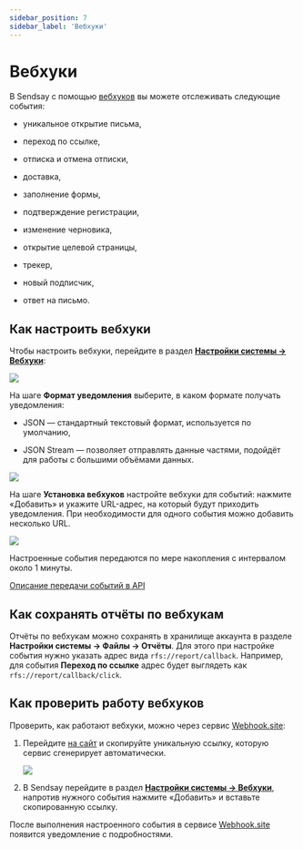 ```yaml
---
sidebar_position: 7
sidebar_label: 'Вебхуки'
---
```


# Вебхуки&#x20;

В Sendsay с помощью [вебхуков](https://docs.sendsay.ru/getting-started/glossary/#%D0%B2) вы можете отслеживать следующие события:

- уникальное открытие письма,

- переход по ссылке,

- отписка и отмена отписки,

- доставка,

- заполнение формы,

- подтверждение регистрации,

- изменение черновика,

- открытие целевой страницы,

- трекер,

- новый подписчик,

- ответ на письмо.

## Как настроить вебхуки

Чтобы настроить вебхуки, перейдите в раздел [**Настройки системы → Вебхуки**](https://app.sendsay.ru/account/webhooks):&#x20;

![](/img/webhooks.jpg)

На шаге **Формат уведомления** выберите, в каком формате получать уведомления:

- JSON — стандартный текстовый формат, используется по умолчанию,

- JSON Stream — позволяет отправлять данные частями, подойдёт для работы с большими объёмами данных.

![](/img/webhook_format.jpg)

На шаге **Установка вебхуков** настройте вебхуки для событий: нажмите «Добавить» и укажите URL-адрес, на который будут приходить уведомления. При необходимости для одного события можно добавить несколько URL.

![](/img/wenhook_add.gif)

Настроенные события передаются по мере накопления с интервалом около 1 минуты.

[Описание передачи событий в API](https://sendsay.ru/api/api.html#Передача-событий-из-системы-клиенту-Callback-WebHook)

## Как сохранять отчёты по вебхукам

Отчёты по вебхукам можно сохранять в хранилище аккаунта в разделе **Настройки системы → Файлы → Отчёты**. Для этого при настройке события нужно указать адрес вида `rfs://report/callback`. Например, для события **Переход по ссылке** адрес будет выглядеть как `rfs://report/callback/click`.&#x20;

## Как проверить работу вебхуков

Проверить, как работают вебхуки, можно через сервис [Webhook.site](https://webhook.site/):

1. Перейдите [на сайт](https://webhook.site/#!/view/200df572-dc14-4165-834e-993058ab8aa8) и скопируйте уникальную ссылку, которую сервис сгенерирует автоматически.

   ![](/img/webhook_site.jpg)

2. В Sendsay перейдите в раздел [**Настройки системы → Вебхуки**](https://app.sendsay.ru/account/webhooks), напротив нужного события нажмите «Добавить» и вставьте скопированную ссылку.

После выполнения настроенного события в сервисе [Webhook.site](https://webhook.site/) появится уведомление с подробностями.
